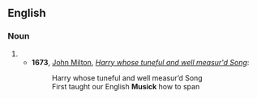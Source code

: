 ==English==

===Noun===
{{en-noun}}

# {{archaic spelling of|music}}
#*'''1673''', [[s:John Milton|John Milton]], ''[[s:Harry whose tuneful and well measur'd Song|Harry whose tuneful and well measur'd Song]]'':
#*: Harry whose tuneful and well measur’d Song
#*: First taught our English '''Musick''' how to span